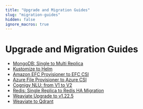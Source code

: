 ```yaml
---
title: "Upgrade and Migration Guides"
slug: "migration-guides"
hidden: false
ignore_macros: true
---
```


# Upgrade and Migration Guides

- [MongoDB: Single to Multi Replica](single-replica-mongoDB-to-multi-replica-mongoDB-migration.mdx)
- [Kustomize to Helm](kustomize-to-helm-migration.mdx)
- [Amazon EFC Provisioner to EFC CSI](efs-provisioner-to-efs-csi-migration.mdx)
- [Azure File Provisioner to Azure CSI](azure-file-to-azure-csi-migration.mdx)
- [Cognigy NLU: from V1 to V2](from-nlu-v1-to-v2-migration.mdx)
- [Redis: Single Replica to Redis HA Migration](single-replica-redis-to-redis-ha-migration.mdx)
- [Weaviate Upgrade to v1.22.5](weaviate-upgrade-to-1.22.5.mdx)
- [Weaviate to Qdrant](from-weaviate-to-qdrant.mdx)